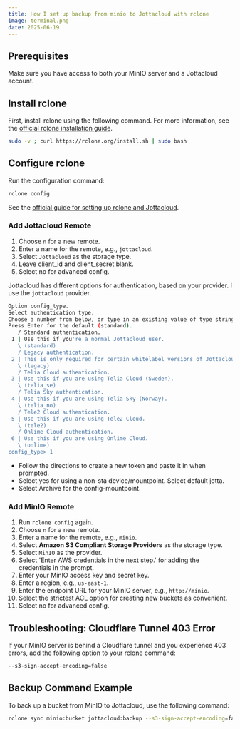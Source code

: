 ```yaml
---
title: How I set up backup from minio to Jottacloud with rclone
image: terminal.png
date: 2025-06-19
---
```


## Prerequisites

Make sure you have access to both your MinIO server and a Jottacloud account.

## Install rclone

First, install rclone using the following command. For more information, see the [official rclone installation guide](https://rclone.org/install/).

```bash
sudo -v ; curl https://rclone.org/install.sh | sudo bash
```

## Configure rclone

Run the configuration command:

```bash
rclone config
```

See the [official guide for setting up rclone and Jottacloud](https://rclone.org/jottacloud/).

### Add Jottacloud Remote

1. Choose `n` for a new remote.
2. Enter a name for the remote, e.g., `jottacloud`.
3. Select `Jottacloud` as the storage type.
4. Leave client_id and client_secret blank.
5. Select no for advanced config.

Jottacloud has different options for authentication, based on your provider. I use the `jottacloud` provider.

```bash
Option config_type.
Select authentication type.
Choose a number from below, or type in an existing value of type string.
Press Enter for the default (standard).
   / Standard authentication.
 1 | Use this if you're a normal Jottacloud user.
   \ (standard)
   / Legacy authentication.
 2 | This is only required for certain whitelabel versions of Jottacloud and not recommended for normal users.
   \ (legacy)
   / Telia Cloud authentication.
 3 | Use this if you are using Telia Cloud (Sweden).
   \ (telia_se)
   / Telia Sky authentication.
 4 | Use this if you are using Telia Sky (Norway).
   \ (telia_no)
   / Tele2 Cloud authentication.
 5 | Use this if you are using Tele2 Cloud.
   \ (tele2)
   / Onlime Cloud authentication.
 6 | Use this if you are using Onlime Cloud.
   \ (onlime)
config_type> 1
```

- Follow the directions to create a new token and paste it in when prompted.
- Select yes for using a non-sta device/mountpoint. Select default jotta.
- Select Archive for the config-mountpoint.

### Add MinIO Remote

1. Run `rclone config` again.
2. Choose `n` for a new remote.
3. Enter a name for the remote, e.g., `minio`.
4. Select **Amazon S3 Compliant Storage Providers** as the storage type.
5. Select `MinIO` as the provider.
6. Select 'Enter AWS credentials in the next step.' for adding the credentials in the prompt.
7. Enter your MinIO access key and secret key.
8. Enter a region, e.g., `us-east-1`.
9. Enter the endpoint URL for your MinIO server, e.g., `http://minio`.
10. Select the strictest ACL option for creating new buckets as convenient.
11. Select no for advanced config.

## Troubleshooting: Cloudflare Tunnel 403 Error

If your MinIO server is behind a Cloudflare tunnel and you experience 403 errors, add the following option to your rclone command:

```bash
--s3-sign-accept-encoding=false
```

## Backup Command Example

To back up a bucket from MinIO to Jottacloud, use the following command:

```bash
rclone sync minio:bucket jottacloud:backup --s3-sign-accept-encoding=false
```